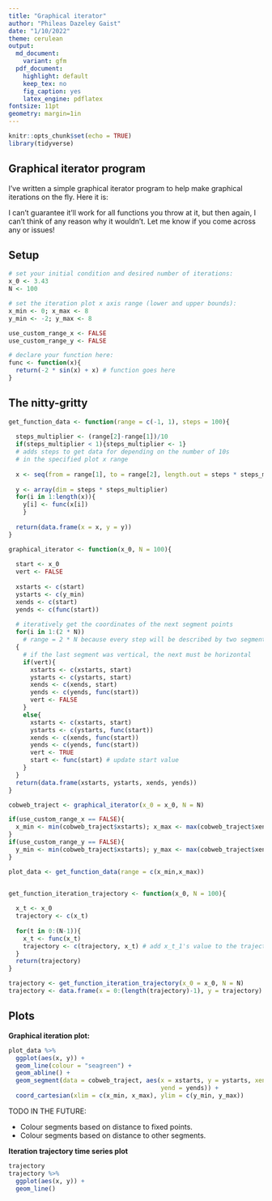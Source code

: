 ```yaml
---
title: "Graphical iterator"
author: "Phileas Dazeley Gaist"
date: "1/10/2022"
theme: cerulean
output:
  md_document:
    variant: gfm 
  pdf_document:
    highlight: default
    keep_tex: no
    fig_caption: yes
    latex_engine: pdflatex
fontsize: 11pt
geometry: margin=1in
---
```


```r
knitr::opts_chunk$set(echo = TRUE)
library(tidyverse)
```

## Graphical iterator program

I've written a simple graphical iterator program to help make graphical iterations
on the fly. Here it is:

I can't guarantee it'll work for all functions you throw at it, but then again, I 
can't think of any reason why it wouldn't. Let me know if you come across any or 
issues!

## Setup

```r
# set your initial condition and desired number of iterations:
x_0 <- 3.43
N <- 100

# set the iteration plot x axis range (lower and upper bounds):
x_min <- 0; x_max <- 8
y_min <- -2; y_max <- 8

use_custom_range_x <- FALSE
use_custom_range_y <- FALSE

# declare your function here:
func <- function(x){
  return(-2 * sin(x) + x) # function goes here
}
```

## The nitty-gritty

```r
get_function_data <- function(range = c(-1, 1), steps = 100){
  
  steps_multiplier <- (range[2]-range[1])/10 
  if(steps_multiplier < 1){steps_multiplier <- 1}
  # adds steps to get data for depending on the number of 10s 
  # in the specified plot x range
  
  x <- seq(from = range[1], to = range[2], length.out = steps * steps_multiplier)
  
  y <- array(dim = steps * steps_multiplier) 
  for(i in 1:length(x)){
    y[i] <- func(x[i])
    } 
  
  return(data.frame(x = x, y = y))
}

graphical_iterator <- function(x_0, N = 100){ 
  
  start <- x_0 
  vert <- FALSE 
  
  xstarts <- c(start)
  ystarts <- c(y_min)
  xends <- c(start)
  yends <- c(func(start)) 
  
  # iteratively get the coordinates of the next segment points
  for(i in 1:(2 * N)) 
    # range = 2 * N because every step will be described by two segments
  {
    # if the last segment was vertical, the next must be horizontal
    if(vert){
      xstarts <- c(xstarts, start)
      ystarts <- c(ystarts, start)
      xends <- c(xends, start)
      yends <- c(yends, func(start)) 
      vert <- FALSE
    }
    else{
      xstarts <- c(xstarts, start)
      ystarts <- c(ystarts, func(start)) 
      xends <- c(xends, func(start)) 
      yends <- c(yends, func(start)) 
      vert <- TRUE
      start <- func(start) # update start value
    }
  }
  return(data.frame(xstarts, ystarts, xends, yends))
}

cobweb_traject <- graphical_iterator(x_0 = x_0, N = N)

if(use_custom_range_x == FALSE){
  x_min <- min(cobweb_traject$xstarts); x_max <- max(cobweb_traject$xends)
}
if(use_custom_range_y == FALSE){
  y_min <- min(cobweb_traject$xstarts); y_max <- max(cobweb_traject$xends)
}

plot_data <- get_function_data(range = c(x_min,x_max))


get_function_iteration_trajectory <- function(x_0, N = 100){
  
  x_t <- x_0
  trajectory <- c(x_t)
  
  for(t in 0:(N-1)){
    x_t <- func(x_t)
    trajectory <- c(trajectory, x_t) # add x_t_1's value to the trajectory vector
  }
  return(trajectory)
}

trajectory <- get_function_iteration_trajectory(x_0 = x_0, N = N)
trajectory <- data.frame(x = 0:(length(trajectory)-1), y = trajectory)
```

## Plots

**Graphical iteration plot:**

```r
plot_data %>% 
  ggplot(aes(x, y)) +
  geom_line(colour = "seagreen") +
  geom_abline() + 
  geom_segment(data = cobweb_traject, aes(x = xstarts, y = ystarts, xend = xends, 
                                          yend = yends)) +
  coord_cartesian(xlim = c(x_min, x_max), ylim = c(y_min, y_max)) 
```

TODO IN THE FUTURE: 

- Colour segments based on distance to fixed points. 
- Colour segments based on distance to other segments.

**Iteration trajectory time series plot**

```r
trajectory
trajectory %>% 
  ggplot(aes(x, y)) +
  geom_line()
```
